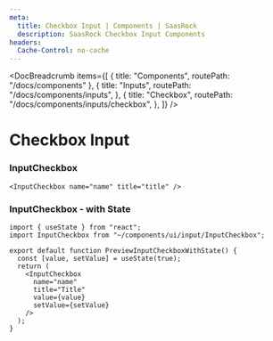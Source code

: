 ```yaml
---
meta:
  title: Checkbox Input | Components | SaasRock
  description: SaasRock Checkbox Input Components
headers:
  Cache-Control: no-cache
---
```



<DocBreadcrumb
  items={[
    { title: "Components", routePath: "/docs/components" },
    {
      title: "Inputs",
      routePath: "/docs/components/inputs",
    },
    {
      title: "Checkbox",
      routePath: "/docs/components/inputs/checkbox",
    },
  ]}
/>

# Checkbox Input


### InputCheckbox

<PreviewInputCheckbox />

```tsx
<InputCheckbox name="name" title="title" />
```


### InputCheckbox - with State

<PreviewInputCheckboxWithState />

```tsx
import { useState } from "react";
import InputCheckbox from "~/components/ui/input/InputCheckbox";

export default function PreviewInputCheckboxWithState() {
  const [value, setValue] = useState(true);
  return (
    <InputCheckbox
      name="name"
      title="Title"
      value={value}
      setValue={setValue}
    />
  );
}
```
